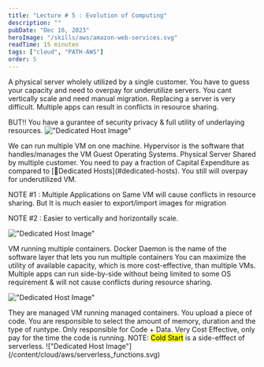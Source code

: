 ```yaml
---
title: "Lecture # 5 : Evolution of Computing"
description: ""
pubDate: "Dec 16, 2023"
heroImage: "/skills/aws/amazon-web-services.svg"
readTime: 15 minutes
tags: ["cloud", "PATH-AWS"]
order: 5
---
```



<Section link="dedicated-hosts" title="1️⃣ Dedicated Hosts"/>
A physical server wholely utilized by a single customer. 
You have to guess your capacity and need to overpay for underutilize servers.
You cant vertically scale and need manual migration.
Replacing a server is very difficult.
Multiple apps can result in conflicts in resource sharing.

BUT!!
You have a gurantee of security privacy & full utility of underlaying resources.
!["Dedicated Host Image"](/content/cloud/aws/dedicated_host.svg)

<Section link="virtual-machines" title="2️⃣Virtual Machines"/>
We can run multiple VM on one machine. Hypervisor is the software that handles/manages the VM Guest Operating Systems.
Physical Server Shared by multiple customer.
You need to pay a fraction of Capital Expenditure as compared to [🔗Dedicated Hosts](#dedicated-hosts).
You still will overpay for underutilized VM.

NOTE #1 : Multiple Applications on Same VM will cause conflicts in resource sharing. But It is much easier to export/import images for migration

NOTE #2 : Easier to vertically and horizontally scale.

!["Dedicated Host Image"](/content/cloud/aws/virtual_machine.svg)

<Section link="docker-container" title="3️⃣ Docker Containers"/>
VM running multiple containers.
Docker Daemon is the name of the software layer that lets you run multiple containers
You can maximize the utility of available capacity, which is more cost-effective, than multiple VMs.
Multiple apps can run side-by-side without being limited to some OS requirement & will not cause conflicts during resource sharing.

!["Dedicated Host Image"](/content/cloud/aws/docker_vm.svg)

<Section link="serverless-functions" title="4️⃣ Serverless Functions"/>
They are managed VM running managed containers. 
You upload a piece of code.
You are responsible to select the amount of memory, duration and the type of runtype.
Only responsible for Code + Data.
Very Cost Effective, only pay for the time the code is running.
NOTE: <mark>Cold Start</mark> is a side-efffect of serverless.
!["Dedicated Host Image"](/content/cloud/aws/serverless_functions.svg)